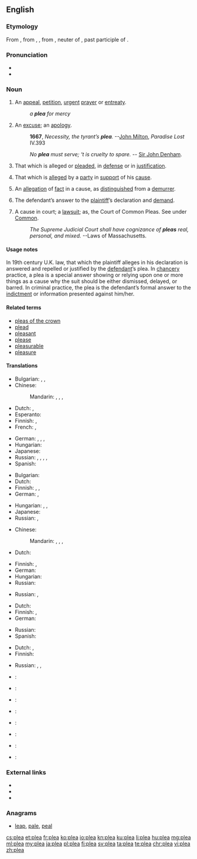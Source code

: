 ==English==

===Etymology===
From {{etyl|enm|en}}, from {{etyl|fro|en}} {{term|lang=fro|plait}}, {{term|lang=fro|plaid}}, from {{etyl|ML.|en}} {{term|lang=la|placitum||a decree, sentece, suit, plea, etc., {{etyl|la|en}} an opinion, determination, prescription, order; literally, that which is pleasing, pleasure}}, neuter of {{term|lang=la|placitus}}, past participle of {{term|lang=la|placere||to please}}.

===Pronunciation===
* {{X-SAMPA|/pli:/}}
* {{rhymes|iː}}

===Noun===
{{en-noun}}

# An [[appeal]], [[petition]], [[urgent]] [[prayer]] or [[entreaty]].
#: ''a '''plea''' for mercy''
# An [[excuse]]; an [[apology]].
#: '''1667''', ''Necessity, the tyrant’s '''plea'''.'' --[[w:John Milton|John Milton]], ''Paradise Lost'' IV.393
#: {{rfdate}} ''No '''plea''' must serve; ‘t is cruelty to spare.'' -- [[w:Sir John Denham|Sir John Denham]].
# That which is alleged or [[plead]]ed, in [[defense]] or in [[justification]].
# {{context|legal|lang=en}} That which is [[allege]]d by a [[party]] in [[support]] of his [[cause]].
# {{context|legal|lang=en}} An [[allegation]] of [[fact]] in a cause, as [[distinguish]]ed from a [[demurrer]].
# {{context|legal|lang=en}} The defendant’s answer to the [[plaintiff]]’s declaration and [[demand]].
# {{context|legal|lang=en}} A cause in court; a [[lawsuit]]; as, the Court of Common Pleas. See under [[Common]].
#: {{rfdate}} ''The Supreme Judicial Court shall have cognizance of '''pleas''' real, personal, and mixed.''      --Laws of Massachusetts.

====Usage notes====
In 19th century U.K. law, that which the plaintiff alleges in his declaration is answered and repelled or justified by the [[defendant]]’s plea. In [[chancery]] practice, a plea is a special answer showing or relying upon one or more things as a cause why the suit should be either dismissed, delayed, or barred. In criminal practice, the plea is the defendant’s formal answer to the [[indictment]] or information presented against him/her.

====Related terms====
* [[pleas of the crown]]
* [[plead]]
* [[pleasant]]
* [[please]]
* [[pleasurable]]
* [[pleasure]]

====Translations====
{{trans-top|appeal, petition, entreaty}}
* Bulgarian: {{t+|bg|апел|m|sc=Cyrl}}, {{t+|bg|петиция|f|sc=Cyrl}}, {{t+|bg|молба|f|sc=Cyrl}}
* Chinese:
*: Mandarin: {{t+|cmn|請求|sc=Hani}}, {{t+|cmn|请求|tr=qǐngqiú|sc=Hani}}, {{t+|cmn|懇求|sc=Hani}}, {{t+|cmn|恳求|tr=kěnqiú|sc=Hani}}
* Dutch: {{t-|nl|pleidooi|n}}, {{t-|nl|smeekbede|f}}
* Esperanto: {{t+|eo|pledo}}
* Finnish: {{t-|fi|vetoomus}}, {{t+|fi|anomus}}
* French: {{t-|fr|supplication|f}}, {{t-|fr|appel|m}}
{{trans-mid}}
* German: {{t-|de|Ersuchen|n}}, {{t-|de|Flehen|n}}, {{t+|de|Bitte|f}}, {{t-|de|Appell|m}}
* Hungarian: {{t+|hu|kérvény}}
* Japanese: {{t-|ja|嘆願|tr=たんがん, tangan|sc=Jpan}}
* Russian: {{t+|ru|про́сьба|f|sc=Cyrl}}, {{t+|ru|мольба́|f|sc=Cyrl}}, {{t+|ru|проше́ние|n|sc=Cyrl}}, {{t+|ru|призы́в|m|sc=Cyrl}} {{qualifier|appeal}}, {{t+|ru|пети́ция|f|sc=Cyrl}} {{qualifier|petition}}
* Spanish: {{t+|es|alegato|m}}
{{trans-bottom}}

{{trans-top|excuse}}
* Bulgarian: {{t+|bg|извинение|n|sc=Cyrl}}
* Dutch: {{t-|nl|pleidooi|n}}
* Finnish: {{t+|fi|selitys}}, {{t+|fi|tekosyy}}, {{t-|fi|puolustelu}}
* German: {{t+|de|Entschuldigung|f}}, {{t+|de|Verteidigung|f}}
{{trans-mid}}
* Hungarian: {{t+|hu|kifogás}}, {{t+|hu|ürügy}}, {{t+|hu|mentség}}
* Japanese: {{t|ja|弁解|tr={{Jpan|[[べんかい]]}}, benkai|sc=Jpan}}
* Russian: {{t+|ru|оправда́ние|n|sc=Cyrl}}, {{t+|ru|предло́г|m|sc=Cyrl}}
{{trans-bottom}}

{{trans-top|that which is presented in defense or justification}}
* Chinese:
*: Mandarin: {{t+|cmn|辯解|sc=Hani}}, {{t+|cmn|辩解|tr=biànjiě|sc=Hani}}, {{t+|cmn|辯護|sc=Hani}}, {{t+|cmn|辩护|tr=biànhù|sc=Hani}}
* Dutch: {{t-|nl|pleidooi|n}}
{{trans-mid}}
* Finnish: {{t-|fi|puolustus}}, {{t+|fi|perustelu}}
* German: {{t-|de|Plädoyer|n}}
* Hungarian: {{t+|hu|védőbeszéd}}
* Russian: {{t+|ru|заявле́ние|n|sc=Cyrl}} {{qualifier|statement, declaration}}
{{trans-bottom}}

{{trans-top|law: that which is alleged by a party in support of his cause}}
* Russian: {{t+|ru|иск|m|sc=Cyrl}}, {{t+|ru|жа́лоба|f|sc=Cyrl}}
{{trans-mid}}
{{trans-bottom}}

{{trans-top|law: allegation of fact in a cause, as distinguished from a demurrer}}
{{trans-mid}}
{{trans-bottom}}

{{trans-top|law: defendant's answer to plaintiff’s declaration}}
* Dutch: {{t-|nl|pleidooi|n}}
* Finnish: {{t+|fi|vastine}}, {{t+|fi|vastaus}}
* German: {{t+|de|Plädoyer|n}}
{{trans-mid}}
* Russian: {{t-|ru|заявле́ние|n|sc=Cyrl}} {{qualifier|statement, declaration}}
* Spanish: {{t+|es|alegato|m}}
{{trans-bottom}}

{{trans-top|law: cause in court}}
* Dutch: {{t+|nl|zaak|f}}, {{t+|nl|rechtszaak|f}}
* Finnish: {{t-|fi|oikeusjuttu}}
{{trans-mid}}
* Russian: {{t|ru|[[суде́бный]] [[акт]]|m|sc=Cyrl}}, {{t|ru|[[суде́бный]] [[проце́сс]]|m|sc=Cyrl}}, {{t+|ru|тя́жба|f|sc=Cyrl}}
{{trans-bottom}}

{{checktrans-top}}
* {{ttbc|ar}}: {{t|ar|دعوى قضائية|f|tr={{IPAchar|dáʕwa qaɖa’íyya}}|sc=Arab}}
* {{ttbc|fr}}: {{t|fr|supplication|f}}
* {{ttbc|de}}: {{t|de|Plädoyer|n}}
{{trans-mid}}
* {{ttbc|it}}: {{t|it|supplica|f}}
* {{ttbc|ko}}: {{t|ko|간청|tr=gancheong|sc=Kore}}
* {{ttbc|pt}}: {{t|pt|súplica|f}}
* {{ttbc|es}}: {{t|es|súplica|f}}
* {{ttbc|sv}}: {{t|sv|försvar|c}}
{{trans-bottom}}

===External links===
* {{R:Webster 1913}}
* {{R:Century 1911}}
* {{R:OneLook}}

===Anagrams===
* [[leap#English|leap]], [[pale#English|pale]], [[peal#English|peal]]

[[cs:plea]]
[[et:plea]]
[[fr:plea]]
[[ko:plea]]
[[io:plea]]
[[kn:plea]]
[[ku:plea]]
[[li:plea]]
[[hu:plea]]
[[mg:plea]]
[[ml:plea]]
[[my:plea]]
[[ja:plea]]
[[pl:plea]]
[[fi:plea]]
[[sv:plea]]
[[ta:plea]]
[[te:plea]]
[[chr:plea]]
[[vi:plea]]
[[zh:plea]]